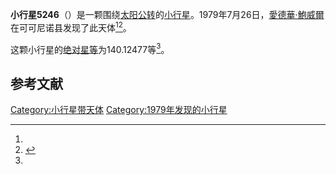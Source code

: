{{Infobox planet
| bgcolour = #FFFFC0
| name = 5246 Migliorini
| symbol = 
| image = 
| caption = 
| discovery = yes
| discovery_ref = 
| discoverer = [[愛德華·鮑威爾|愛德華·鮑威爾]]
| discovery_site = [[可可尼诺县|可可尼诺县]] 
| discovered = 1979年7月26日
| designations = yes
| mp_name = 
| named_after = 
| alt_names = 
| mp_category = [[越火小行星|越火小行星]]
| orbit_ref = <ref name="a">[http://ssd.jpl.nasa.gov/sbdb.cgi?sstr=5246 5246 Migliorini] {{Wayback|url=http://ssd.jpl.nasa.gov/sbdb.cgi?sstr=5246 |date=20140922131802 }}，小行星數據庫瀏覽器（JPL Small-Body Database Browser）－[[美国国家航空航天局|美国国家航空航天局]]喷气推进实验室</ref>
| epoch = 2456400.5 (2013年4月18日更新)
| aphelion = {{convert|2.8526537|AU|km|3|abbr=on|lk=out}}
| perihelion = {{convert|1.5971067|AU|km|3|abbr=on}}
| semimajor = {{convert|2.2248802|AU|km|3|abbr=on}}
| eccentricity = 0.2821606
| period = 1212.155618 [[日|日]]<br />3.32[[儒略年|儒略年]]
| avg_speed = 
| inclination = 5.61849
| asc_node = 181.10540
| mean_anomaly = 
| arg_peri = 140.12477
| satellites = 
| physical_characteristics = yes
| dimensions = 
| mass = 
| density = 
| surface_grav = 
| escape_velocity = 
| sidereal_day = 
| axial_tilt = 
| pole_ecliptic_lat = 
| pole_ecliptic_lon = 
| albedo = 
| temperatures= 
| temp_name1 = 
| mean_temp_1 = 
| max_temp_1 = 
| temp_name2 = 
| max_temp_2 = 
| spectral_type = 
| abs_magnitude = 140.12477
}}

'''小行星5246'''（{{lang-en|5246 Migliorini}}）是一颗围绕[[太阳|太阳]][[公转|公转]]的[[小行星|小行星]]。1979年7月26日，[[愛德華·鮑威爾|愛德華·鮑威爾]]在可可尼诺县发现了此天体<ref name="a" /><ref>{{cite news|title=小行星列表|url=http://cfa-www.harvard.edu/iau/lists/NumberedMPs.txt|accessdate=2013-07-08|newspaper=哈佛大学|archive-date=2008-05-17|archive-url=https://web.archive.org/web/20080517010638/http://cfa-www.harvard.edu/iau/lists/NumberedMPs.txt|dead-url=no}}</ref>。

这颗小行星的[[绝对星等|绝对星等]]为140.12477等<ref name="a" />。

==参考文献==
{{reflist}}
{{Minor Planet Number|[[小行星5245|小行星5245]]|[[小行星5247|小行星5247]]}}

{{小天体}}

[[Category:小行星带天体|Category:小行星带天体]]
[[Category:1979年发现的小行星|Category:1979年发现的小行星]]

{{asteroid-stub}}